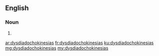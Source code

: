 ==English==

===Noun===
{{head|en}}

# {{plural of|dysdiadochokinesia}}

[[ar:dysdiadochokinesias]]
[[fr:dysdiadochokinesias]]
[[ku:dysdiadochokinesias]]
[[mg:dysdiadochokinesias]]
[[my:dysdiadochokinesias]]